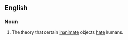 ==English==

===Noun===
{{en-noun|-}}

# The theory that certain [[inanimate]] objects [[hate]] humans.